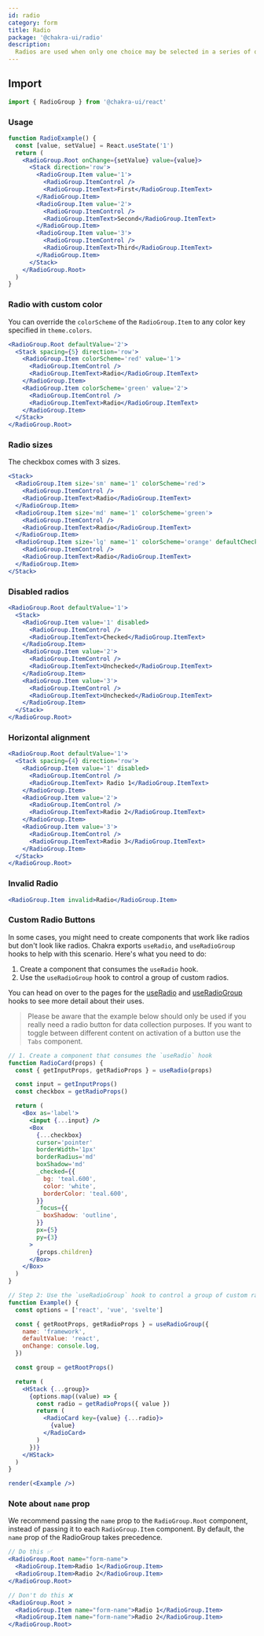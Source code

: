 ```yaml
---
id: radio
category: form
title: Radio
package: '@chakra-ui/radio'
description:
  Radios are used when only one choice may be selected in a series of options.
---
```


## Import

```js
import { RadioGroup } from '@chakra-ui/react'
```

### Usage

```jsx
function RadioExample() {
  const [value, setValue] = React.useState('1')
  return (
    <RadioGroup.Root onChange={setValue} value={value}>
      <Stack direction='row'>
        <RadioGroup.Item value='1'>
          <RadioGroup.ItemControl />
          <RadioGroup.ItemText>First</RadioGroup.ItemText>
        </RadioGroup.Item>
        <RadioGroup.Item value='2'>
          <RadioGroup.ItemControl />
          <RadioGroup.ItemText>Second</RadioGroup.ItemText>
        </RadioGroup.Item>
        <RadioGroup.Item value='3'>
          <RadioGroup.ItemControl />
          <RadioGroup.ItemText>Third</RadioGroup.ItemText>
        </RadioGroup.Item>
      </Stack>
    </RadioGroup.Root>
  )
}
```

### Radio with custom color

You can override the `colorScheme` of the `RadioGroup.Item` to any color key
specified in `theme.colors`.

```jsx
<RadioGroup.Root defaultValue='2'>
  <Stack spacing={5} direction='row'>
    <RadioGroup.Item colorScheme='red' value='1'>
      <RadioGroup.ItemControl />
      <RadioGroup.ItemText>Radio</RadioGroup.ItemText>
    </RadioGroup.Item>
    <RadioGroup.Item colorScheme='green' value='2'>
      <RadioGroup.ItemControl />
      <RadioGroup.ItemText>Radio</RadioGroup.ItemText>
    </RadioGroup.Item>
  </Stack>
</RadioGroup.Root>
```

### Radio sizes

The checkbox comes with 3 sizes.

```jsx
<Stack>
  <RadioGroup.Item size='sm' name='1' colorScheme='red'>
    <RadioGroup.ItemControl />
    <RadioGroup.ItemText>Radio</RadioGroup.ItemText>
  </RadioGroup.Item>
  <RadioGroup.Item size='md' name='1' colorScheme='green'>
    <RadioGroup.ItemControl />
    <RadioGroup.ItemText>Radio</RadioGroup.ItemText>
  </RadioGroup.Item>
  <RadioGroup.Item size='lg' name='1' colorScheme='orange' defaultChecked>
    <RadioGroup.ItemControl />
    <RadioGroup.ItemText>Radio</RadioGroup.ItemText>
  </RadioGroup.Item>
</Stack>
```

### Disabled radios

```jsx
<RadioGroup.Root defaultValue='1'>
  <Stack>
    <RadioGroup.Item value='1' disabled>
      <RadioGroup.ItemControl />
      <RadioGroup.ItemText>Checked</RadioGroup.ItemText>
    </RadioGroup.Item>
    <RadioGroup.Item value='2'>
      <RadioGroup.ItemControl />
      <RadioGroup.ItemText>Unchecked</RadioGroup.ItemText>
    </RadioGroup.Item>
    <RadioGroup.Item value='3'>
      <RadioGroup.ItemControl />
      <RadioGroup.ItemText>Unchecked</RadioGroup.ItemText>
    </RadioGroup.Item>
  </Stack>
</RadioGroup.Root>
```

### Horizontal alignment

```jsx
<RadioGroup.Root defaultValue='1'>
  <Stack spacing={4} direction='row'>
    <RadioGroup.Item value='1' disabled>
      <RadioGroup.ItemControl />
      <RadioGroup.ItemText> Radio 1</RadioGroup.ItemText>
    </RadioGroup.Item>
    <RadioGroup.Item value='2'>
      <RadioGroup.ItemControl />
      <RadioGroup.ItemText>Radio 2</RadioGroup.ItemText>
    </RadioGroup.Item>
    <RadioGroup.Item value='3'>
      <RadioGroup.ItemControl />
      <RadioGroup.ItemText>Radio 3</RadioGroup.ItemText>
    </RadioGroup.Item>
  </Stack>
</RadioGroup.Root>
```

### Invalid Radio

```jsx
<RadioGroup.Item invalid>Radio</RadioGroup.Item>
```

### Custom Radio Buttons

In some cases, you might need to create components that work like radios but
don't look like radios. Chakra exports `useRadio`, and `useRadioGroup` hooks to
help with this scenario. Here's what you need to do:

1. Create a component that consumes the `useRadio` hook.
2. Use the `useRadioGroup` hook to control a group of custom radios.

You can head on over to the pages for the
[useRadio](https://chakra-ui.com/docs/styled-system/component-hooks/use-radio)
and
[useRadioGroup](https://chakra-ui.com/docs/styled-system/component-hooks/use-radio-group)
hooks to see more detail about their uses.

> Please be aware that the example below should only be used if you really need
> a radio button for data collection purposes. If you want to toggle between
> different content on activation of a button use the `Tabs` component.

```jsx manual=true
// 1. Create a component that consumes the `useRadio` hook
function RadioCard(props) {
  const { getInputProps, getRadioProps } = useRadio(props)

  const input = getInputProps()
  const checkbox = getRadioProps()

  return (
    <Box as='label'>
      <input {...input} />
      <Box
        {...checkbox}
        cursor='pointer'
        borderWidth='1px'
        borderRadius='md'
        boxShadow='md'
        _checked={{
          bg: 'teal.600',
          color: 'white',
          borderColor: 'teal.600',
        }}
        _focus={{
          boxShadow: 'outline',
        }}
        px={5}
        py={3}
      >
        {props.children}
      </Box>
    </Box>
  )
}

// Step 2: Use the `useRadioGroup` hook to control a group of custom radios.
function Example() {
  const options = ['react', 'vue', 'svelte']

  const { getRootProps, getRadioProps } = useRadioGroup({
    name: 'framework',
    defaultValue: 'react',
    onChange: console.log,
  })

  const group = getRootProps()

  return (
    <HStack {...group}>
      {options.map((value) => {
        const radio = getRadioProps({ value })
        return (
          <RadioCard key={value} {...radio}>
            {value}
          </RadioCard>
        )
      })}
    </HStack>
  )
}

render(<Example />)
```

### Note about `name` prop

We recommend passing the `name` prop to the `RadioGroup.Root` component, instead
of passing it to each `RadioGroup.Item` component. By default, the `name` prop
of the RadioGroup takes precedence.

```jsx live=false
// Do this ✅
<RadioGroup.Root name="form-name">
  <RadioGroup.Item>Radio 1</RadioGroup.Item>
  <RadioGroup.Item>Radio 2</RadioGroup.Item>
</RadioGroup.Root>

// Don't do this ❌
<RadioGroup.Root >
  <RadioGroup.Item name="form-name">Radio 1</RadioGroup.Item>
  <RadioGroup.Item name="form-name">Radio 2</RadioGroup.Item>
</RadioGroup.Root>
```
